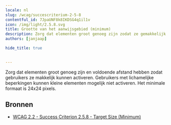 ```yaml
---
locale: nl
slug: /wcag/succescriterium-2-5-8
contentful_id: 7JpaUNF8k8IKDSG4q1il1v
icon: /img/light/2.5.8.svg
title: Grootte van het aanwijsgebied (minimum)
description: Zorg dat elementen groot genoeg zijn zodat ze gemakkelijk geactiveerd kunnen worden.  Gebruikers met lichamelijke beperkingen kunnen kleine elementen niet activeren als ze dicht bij elkaar staan. Het minimale formaat is 24x24 pixels.
authors: [janjaap]

hide_title: true

	
---
```


<Hero
  title="Grootte van het aanwijsgebied (minimum)"
  icon="/img/light/2.5.8.svg"
  prefix="Succescriterium 2.5.8"
  suffix="Niveau AA"
/>

Zorg dat elementen groot genoeg zijn en voldoende afstand hebben zodat gebruikers ze makkelijk kunnen activeren. Gebruikers met lichamelijke beperkingen kunnen kleine elementen mogelijk niet activeren. Het minimale formaat is 24x24 pixels.

## Bronnen

- [WCAG 2.2 - Success Criterion 2.5.8 - Target Size (Minimum)](https://www.w3.org/TR/WCAG22/#target-size-minimum)